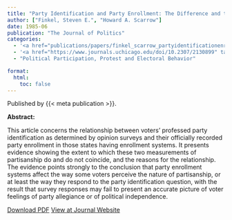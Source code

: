 ```yaml
---
title: "Party Identification and Party Enrollment: The Difference and the Consequences"
author: ["Finkel, Steven E.", "Howard A. Scarrow"]
date: 1985-06
publication: "The Journal of Politics"
categories:
  - '<a href="publications/papers/finkel_scarrow_partyidentificationenrollment_1985.pdf" target="_blank">PDF</a>'
  - '<a href="https://www.journals.uchicago.edu/doi/10.2307/2130899" target="_blank">Journal</a>'
  - "Political Participation, Protest and Electoral Behavior"

format:
  html:
    toc: false
---
```


Published by {{< meta publication >}}.

**Abstract:**

::: justify-text
This article concerns the relationship between voters' professed party identification as determined by opinion surveys and their officially recorded party enrollment in those states having enrollment systems. It presents evidence showing the extent to which these two measurements of partisanship do and do not coincide, and the reasons for the relationship. The evidence points strongly to the conclusion that party enrollment systems affect the way some voters perceive the nature of partisanship, or at least the way they respond to the party identification question, with the result that survey responses may fail to present an accurate picture of voter feelings of party allegiance or of political independence.
:::

[Download PDF](papers/finkel_scarrow_partyidentificationenrollment_1985.pdf){.btn .btn-outline-success target="_blank"} [View at Journal Website](https://www.journals.uchicago.edu/doi/10.2307/2130899){.btn .btn-outline-success target="_blank"}
